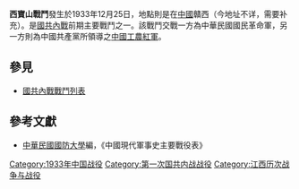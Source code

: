 {{Infobox Military Conflict|
campaign=|
image=|
caption=|
conflict=西寶山戰鬥|
partof=[[國共內戰|國共內戰]]|
date=1933年12月25日|
place=[[中國|中國]]贛西|
result=激戰一天，國軍佔領西寶山據點，中國共產黨紅軍退往崇陽|
combatant1=中華民國國民革命軍50師岳森部|
combatant2=中國共產黨紅軍16師高詠生部| 
commander1=岳森|
commander2=高詠生|
strength1=|
strength2=|
casualties1=|
casualties2=|
}}
'''西寶山戰鬥'''發生於1933年12月25日，地點則是在[[中國|中國]]贛西（今地址不详，需要补充）。是[[國共內戰|國共內戰]]前期主要戰鬥之一。該戰鬥交戰一方為中華民國國民革命軍，另一方則為中國共產黨所領導之[[中國工農紅軍|中國工農紅軍]]。
==參見==
*[[國共內戰戰鬥列表|國共內戰戰鬥列表]]
==參考文獻==
*[[中華民國|中華民國]][[國防大學_(臺灣)|國防大學]]編，《中國現代軍事史主要戰役表》

[[Category:1933年中国战役|Category:1933年中国战役]]
[[Category:第一次国共内战战役|Category:第一次国共内战战役]]
[[Category:江西历次战争与战役|Category:江西历次战争与战役]]